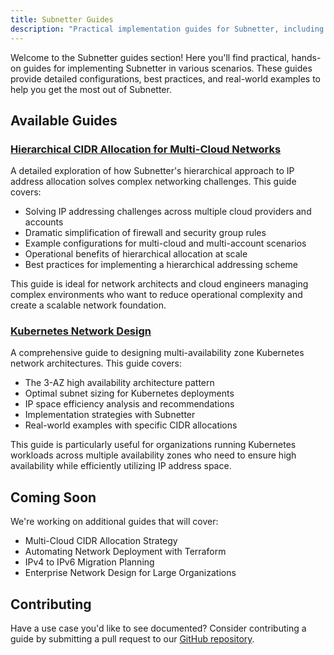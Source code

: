 ```yaml
---
title: Subnetter Guides
description: "Practical implementation guides for Subnetter, including specialized network designs and usage patterns for various infrastructures."
---
```


Welcome to the Subnetter guides section! Here you'll find practical, hands-on guides for implementing Subnetter in various scenarios. These guides provide detailed configurations, best practices, and real-world examples to help you get the most out of Subnetter.

## Available Guides

### [Hierarchical CIDR Allocation for Multi-Cloud Networks](./hierarchical-cidr-allocation/)

A detailed exploration of how Subnetter's hierarchical approach to IP address allocation solves complex networking challenges. This guide covers:

- Solving IP addressing challenges across multiple cloud providers and accounts
- Dramatic simplification of firewall and security group rules
- Example configurations for multi-cloud and multi-account scenarios
- Operational benefits of hierarchical allocation at scale
- Best practices for implementing a hierarchical addressing scheme

This guide is ideal for network architects and cloud engineers managing complex environments who want to reduce operational complexity and create a scalable network foundation.

### [Kubernetes Network Design](./kubernetes-network-design/)

A comprehensive guide to designing multi-availability zone Kubernetes network architectures. This guide covers:

- The 3-AZ high availability architecture pattern
- Optimal subnet sizing for Kubernetes deployments
- IP space efficiency analysis and recommendations
- Implementation strategies with Subnetter
- Real-world examples with specific CIDR allocations

This guide is particularly useful for organizations running Kubernetes workloads across multiple availability zones who need to ensure high availability while efficiently utilizing IP address space.

## Coming Soon

We're working on additional guides that will cover:

- Multi-Cloud CIDR Allocation Strategy
- Automating Network Deployment with Terraform
- IPv4 to IPv6 Migration Planning
- Enterprise Network Design for Large Organizations

## Contributing

Have a use case you'd like to see documented? Consider contributing a guide by submitting a pull request to our [GitHub repository](https://github.com/gangster/subnetter). 